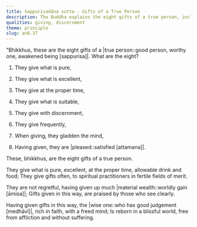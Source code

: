 ```yaml
---
title: Sappurisadāna sutta - Gifts of a True Person
description: The Buddha explains the eight gifts of a true person, including giving what is pure, excellent, and at the proper time.
qualities: giving, discernment
theme: principle
slug: an8.37
---
```


"Bhikkhus, these are the eight gifts of a |true person::good person, worthy one, awakened being [sappurisa]|. What are the eight?

1) They give what is pure,

2) They give what is excellent,

3) They give at the proper time,

4) They give what is suitable,

5) They give with discernment,

6) They give frequently,

7) When giving, they gladden the mind,

8) Having given, they are |pleased::satisfied [attamana]|.

These, bhikkhus, are the eight gifts of a true person.

They give what is pure, excellent, at the proper time,
allowable drink and food;
They give gifts often,
to spiritual practitioners in fertile fields of merit.

They are not regretful,
having given up much |material wealth::worldly gain [āmisa]|;
Gifts given in this way,
are praised by those who see clearly.

Having given gifts in this way, the |wise one::who has good judgement [medhāvī]|,
rich in faith, with a freed mind;
Is reborn in a blissful world,
free from affliction and without suffering.